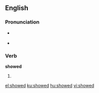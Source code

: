 ==English==

{{rank|whatever|reach|secret|671|showed|ancient|parts|getting}}

===Pronunciation===
* {{a|US}} {{IPA|/'ʃowd/}}
* {{audio|en-us-showed.ogg|Audio (US)}}

===Verb===
'''showed'''

# {{simple past of|show}}

[[el:showed]]
[[ku:showed]]
[[hu:showed]]
[[vi:showed]]